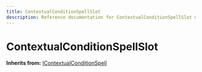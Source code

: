 ```yaml
---
title: ContextualConditionSpellSlot
description: Reference documentation for ContextualConditionSpellSlot meta class
---
```



# ContextualConditionSpellSlot

**Inherits from:** [IContextualConditionSpell](/classes/icontextualconditionspell)

<ClassDetails file="/db/classes/ContextualConditionSpellSlot.4dfded291c7c.json" />
